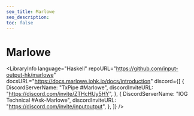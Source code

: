 ```yaml
---
seo_title: Marlowe
seo_description:
toc: false
---
```



# Marlowe

<LibraryInfo
  language="Haskell"
  repoURL="https://github.com/input-output-hk/marlowe"
  docsURL="https://docs.marlowe.iohk.io/docs/introduction"
  discord={[
    {
      DiscordServerName: "TxPipe #Marlowe",
      discordInviteURL: "https://discord.com/invite/ZTHcHUy5HY",
    },
    {
      DiscordServerName: "IOG Technical #Ask-Marlowe",
      discordInviteURL: "https://discord.com/invite/inputoutput",
    },
  ]}
/>
